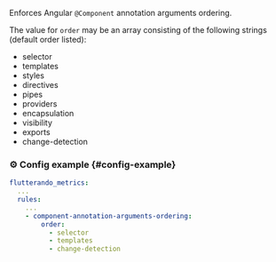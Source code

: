 
<RuleDetails version="1.9.0" severity="style" hasConfig />

Enforces Angular `@Component` annotation arguments ordering.

The value for `order` may be an array consisting of the following strings (default order listed):

- selector
- templates
- styles
- directives
- pipes
- providers
- encapsulation
- visibility
- exports
- change-detection

### ⚙️ Config example {#config-example}

```yaml
flutterando_metrics:
  ...
  rules:
    ...
    - component-annotation-arguments-ordering:
        order:
          - selector
          - templates
          - change-detection
```
